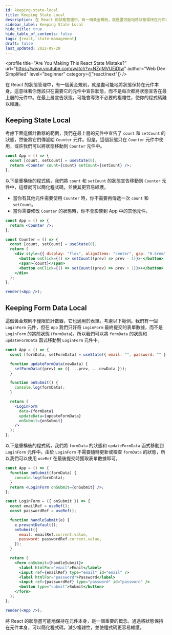 ```yaml
---
id: keeping-state-local
title: Keeping State Local
description: 在 React 的狀態管理中，有一個黃金規則，就是盡可能地將狀態保持在元件本身。這意味著你應該只在需要它的元件中宣告狀態，而不是每次都將狀態宣告在最上層的元件中。在最上層宣告狀態，可能會導致不必要的複雜性，使你的程式碼難以維護。
sidebar_label: Keeping State Local
hide_title: true
hide_table_of_contents: false
tags: [react, state-management]
draft: false
last_updated: 2022-09-28
---
```


<profile
  title="Are You Making This React State Mistake?"
  url="https://www.youtube.com/watch?v=NZqMVUEiDIw"
  author="Web Dev Simplified"
  level="beginner"
  category={["react/next"]}
/>

在 React 的狀態管理中，有一個黃金規則，就是盡可能地將狀態保持在元件本身。這意味著你應該只在需要它的元件中宣告狀態，而不是每次都將狀態宣告在最上層的元件中。在最上層宣告狀態，可能會導致不必要的複雜性，使你的程式碼難以維護。

## Keeping State Local

考慮下面這個計數器的範例，我們在最上層的元件中宣告了 `count` 和 `setCount` 的狀態，然後將它們傳遞給 `Counter` 元件。但是，這個狀態只在 `Counter` 元件中使用，或許我們可以將狀態移動到 `Counter` 元件中。

```jsx
const App = () => {
  const [count, setCount] = useState(0);
  return <Counter count={count} setCount={setCount} />;
};
```

以下是重構後的程式碼，我們將 `count` 和 `setCount` 的狀態宣告移動到 `Counter` 元件中，這樣就可以簡化程式碼，並使其更容易維護。

- 當你有其他元件需要使用 `Counter` 時，你不需要再傳遞一次 `count` 和 `setCount`。
- 當你需要修改 `Counter` 的狀態時，你不會影響到 App 中的其他元件。

```jsx live noInline
const App = () => {
  return <Counter />;
};

const Counter = () => {
  const [count, setCount] = useState(0);
  return (
    <div style={{ display: "flex", alignItems: "center", gap: "0.5rem" }}>
      <button onClick={() => setCount((prev) => prev - 1)}>-</button>
      <span>{count}</span>
      <button onClick={() => setCount((prev) => prev + 1)}>+</button>
    </div>
  );
};

render(<App />);
```

## Keeping Form Data Local

這個黃金規則不僅限於計數器，它也適用於表單。考慮以下範例。我們有一個 `LoginForm` 元件，但在 `App` 我們只好奇 `LoginForm` 最終提交的表單數據，而不是 `LoginForm` 的當前狀態 (`formData`)。所以我們可以將 `formData` 的狀態和 `updateFormData` 函式移動到 `LoginForm` 元件中。

```jsx
const App = () => {
  const [formData, setFormData] = useState({ email: "", password: "" });

  function updateFormData(newData) {
    setFormData((prev) => ({ ...prev, ...newData }));
  }

  function onSubmit() {
    console.log(formData);
  }

  return (
    <LoginForm
      data={formData}
      updateData={updateFormData}
      onSubmit={onSubmit}
    />
  );
};
```

以下是重構後的程式碼，我們將 `formData` 的狀態和 `updateFormData` 函式移動到 `LoginForm` 元件中。由於 `LoginForm` 不需要隨時更新或檢查 `formData` 的狀態，所以我們可以使用 `useRef` 在最後提交時獲取表單數據即可。

```jsx live noInline
const App = () => {
  function onSubmit(formData) {
    console.log(formData);
  }
  return <LoginForm onSubmit={onSubmit} />;
};

const LoginForm = ({ onSubmit }) => {
  const emailRef = useRef();
  const passwordRef = useRef();

  function handleSubmit(e) {
    e.preventDefault();
    onSubmit({
      email: emailRef.current.value,
      password: passwordRef.current.value,
    });
  }

  return (
    <form onSubmit={handleSubmit}>
      <label htmlFor="email">Email</label>
      <input ref={emailRef} type="email" id="email" />
      <label htmlFor="password">Password</label>
      <input ref={passwordRef} type="password" id="password" />
      <button type="submit">Submit</button>
    </form>
  );
};

render(<App />);
```

將 React 的狀態盡可能地保持在元件本身，是一個重要的概念。通過將狀態保持在元件本身，可以簡化程式碼，減少複雜性，並使程式碼更容易維護。
